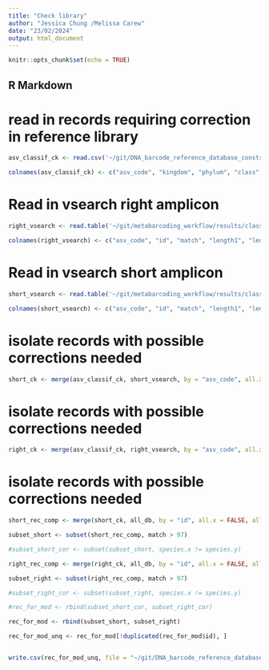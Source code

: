 ```yaml
---
title: "Check library"
author: "Jessica Chung /Melissa Carew"
date: "23/02/2024"
output: html_document
---
```


```r
knitr::opts_chunk$set(echo = TRUE)
```

## R Markdown
# read in records requiring correction in reference library
```r
asv_classif_ck <- read.csv('~/git/DNA_barcode_reference_database_construction/asv_classif_ck.csv', header = TRUE)

colnames(asv_classif_ck) <- c("asv_code", "kingdom", "phylum", "class", "order", "family", "genus", "species", "amplicon")
```

# Read in vsearch right amplicon
```r
right_vsearch <- read.table('~/git/metabarcoding_workflow/results/classification/preliminary/right_vsearch.tsv', header = TRUE, sep = "\t")

colnames(right_vsearch) <- c("asv_code", "id", "match", "length1", "length2", "X1", "X2", "X3", "X4", "X5", "X6", "X7")
```

# Read in vsearch short amplicon
```r
short_vsearch <- read.table('~/git/metabarcoding_workflow/results/classification/preliminary/short_vsearch.tsv', header = TRUE, sep = "\t")

colnames(short_vsearch) <- c("asv_code", "id", "match", "length1", "length2", "X1", "X2", "X3", "X4", "X5", "X6", "X7")
```

# isolate records with possible corrections needed
```r
short_ck <- merge(asv_classif_ck, short_vsearch, by = "asv_code", all.x = FALSE, all.y = FALSE)
```

# isolate records with possible corrections needed
```r
right_ck <- merge(asv_classif_ck, right_vsearch, by = "asv_code", all.x = FALSE, all.y = FALSE)
```


# isolate records with possible corrections needed
```r
short_rec_comp <- merge(short_ck, all_db, by = "id", all.x = FALSE, all.y = FALSE)

subset_short <- subset(short_rec_comp, match > 97)

#subset_short_cor <- subset(subset_short, species.x != species.y)

right_rec_comp <- merge(right_ck, all_db, by = "id", all.x = FALSE, all.y = FALSE)

subset_right <- subset(right_rec_comp, match > 97)

#subset_right_cor <- subset(subset_right, species.x != species.y)

```

```r
#rec_for_mod <- rbind(subset_short_cor, subset_right_cor)

rec_for_mod <- rbind(subset_short, subset_right)

rec_for_mod_unq <- rec_for_mod[!duplicated(rec_for_mod$id), ]


write.csv(rec_for_mod_unq, file = "~/git/DNA_barcode_reference_database_construction/updates_for_library_Feb_24.csv", row.names = FALSE)
```


